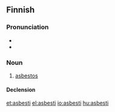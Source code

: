 ==Finnish==
{{wikipedia|lang=fi}}

===Pronunciation===
* {{hyphenation|as|bes|ti}}
* {{IPA|/ˈɑsbesti/|lang=fi}}

===Noun===
{{fi-noun}}

# {{mineral|lang=fi}} [[asbestos]]

====Declension====
{{fi-decl-risti|asbest}}

[[et:asbesti]]
[[el:asbesti]]
[[io:asbesti]]
[[hu:asbesti]]